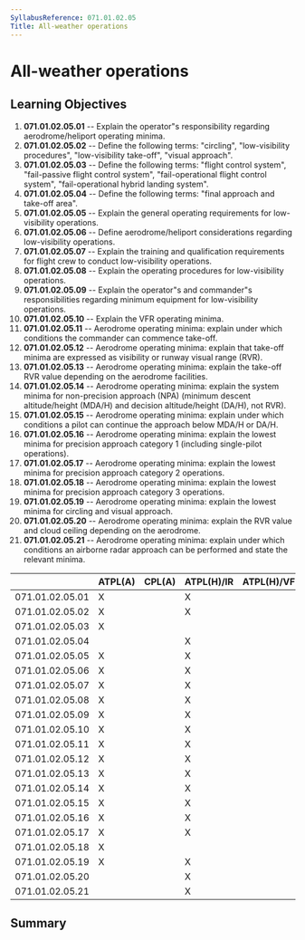```yaml
---
SyllabusReference: 071.01.02.05
Title: All-weather operations
---
```


# All-weather operations

## Learning Objectives

1.  **071.01.02.05.01** -- Explain the operator"s responsibility regarding
    aerodrome/heliport operating minima.
2.  **071.01.02.05.02** -- Define the following terms: "circling",
    "low-visibility procedures", "low-visibility take-off", "visual approach".
3.  **071.01.02.05.03** -- Define the following terms: "flight control system",
    "fail-passive flight control system", "fail-operational flight control
    system", "fail-operational hybrid landing system".
4.  **071.01.02.05.04** -- Define the following terms: "final approach and
    take-off area".
5.  **071.01.02.05.05** -- Explain the general operating requirements for
    low-visibility operations.
6.  **071.01.02.05.06** -- Define aerodrome/heliport considerations regarding
    low-visibility operations.
7.  **071.01.02.05.07** -- Explain the training and qualification requirements
    for flight crew to conduct low-visibility operations.
8.  **071.01.02.05.08** -- Explain the operating procedures for low-visibility
    operations.
9.  **071.01.02.05.09** -- Explain the operator"s and commander"s
    responsibilities regarding minimum equipment for low-visibility operations.
10. **071.01.02.05.10** -- Explain the VFR operating minima.
11. **071.01.02.05.11** -- Aerodrome operating minima: explain under which
    conditions the commander can commence take-off.
12. **071.01.02.05.12** -- Aerodrome operating minima: explain that take-off
    minima are expressed as visibility or runway visual range (RVR).
13. **071.01.02.05.13** -- Aerodrome operating minima: explain the take-off RVR
    value depending on the aerodrome facilities.
14. **071.01.02.05.14** -- Aerodrome operating minima: explain the system minima
    for non-precision approach (NPA) (minimum descent altitude/height (MDA/H)
    and decision altitude/height (DA/H), not RVR).
15. **071.01.02.05.15** -- Aerodrome operating minima: explain under which
    conditions a pilot can continue the approach below MDA/H or DA/H.
16. **071.01.02.05.16** -- Aerodrome operating minima: explain the lowest minima
    for precision approach category 1 (including single-pilot operations).
17. **071.01.02.05.17** -- Aerodrome operating minima: explain the lowest minima
    for precision approach category 2 operations.
18. **071.01.02.05.18** -- Aerodrome operating minima: explain the lowest minima
    for precision approach category 3 operations.
19. **071.01.02.05.19** -- Aerodrome operating minima: explain the lowest minima
    for circling and visual approach.
20. **071.01.02.05.20** -- Aerodrome operating minima: explain the RVR value and
    cloud ceiling depending on the aerodrome.
21. **071.01.02.05.21** -- Aerodrome operating minima: explain under which
    conditions an airborne radar approach can be performed and state the
    relevant minima.

|                 | ATPL(A) | CPL(A) | ATPL(H)/IR | ATPL(H)/VFR | CPL(H) | IR  | CBIR(A) |
| --------------- | ------- | ------ | ---------- | ----------- | ------ | --- | ------- |
| 071.01.02.05.01 | X       |        | X          |             |        |     |         |
| 071.01.02.05.02 | X       |        | X          |             |        |     |         |
| 071.01.02.05.03 | X       |        |            |             |        |     |         |
| 071.01.02.05.04 |         |        | X          |             |        |     |         |
| 071.01.02.05.05 | X       |        | X          |             |        |     |         |
| 071.01.02.05.06 | X       |        | X          |             |        |     |         |
| 071.01.02.05.07 | X       |        | X          |             |        |     |         |
| 071.01.02.05.08 | X       |        | X          |             |        |     |         |
| 071.01.02.05.09 | X       |        | X          |             |        |     |         |
| 071.01.02.05.10 | X       |        | X          |             |        |     |         |
| 071.01.02.05.11 | X       |        | X          |             |        |     |         |
| 071.01.02.05.12 | X       |        | X          |             |        |     |         |
| 071.01.02.05.13 | X       |        | X          |             |        |     |         |
| 071.01.02.05.14 | X       |        | X          |             |        |     |         |
| 071.01.02.05.15 | X       |        | X          |             |        |     |         |
| 071.01.02.05.16 | X       |        | X          |             |        |     |         |
| 071.01.02.05.17 | X       |        | X          |             |        |     |         |
| 071.01.02.05.18 | X       |        |            |             |        |     |         |
| 071.01.02.05.19 | X       |        | X          |             |        |     |         |
| 071.01.02.05.20 |         |        | X          |             |        |     |         |
| 071.01.02.05.21 |         |        | X          |             |        |     |         |

## Summary
